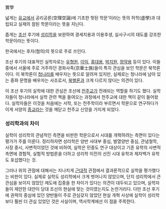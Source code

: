 實學

넓게는 [[유교]]에서 공리공론(空理空論)에 기초한 헛된 학문'이라는 뜻의 허학(虛學)과 대립되고 실제의 참된 학문이라는 뜻을 지닌다.

좁게는 [[조선]] 후기에 [[성리학]]을 보완하여 경세치용과 이용후생, 실사구시의 태도를 강조한 학문이라는 뜻이다.

한국에서는 후자(협의)의 뜻으로 주로 쓰인다.

조선 후기의 대표적인 실학자로는 [[유형원]], [[이익]], [[홍대용]], [[박지원]], [[정약용]] 등이 있다. 이들 중에서 서울에 주로 거주하던 경화사족(京華士族)들이 특히 관심을 보인 학문은 북학론이다. 이 북학론이 [[청나라]]를 배우자는 뜻으로 알려져 있지만, 실제로는 청나라에 남아 있는 중화 문명을 배우자는 사조로서, [[북벌론]]과 크게 다르지 않다는 의견이 있다.

이 조선 후기의 실학에 대한 관심은 조선에 [[천주교]]가 전래되는 역할을 하기도 했다. 실학자들이 청나라에서 실학 관련 책을 들여오는 과정에서 천주교에 대한 책이 같이 들어왔다. 실학자들은 이것을 처음에는 서학, 또는 천주학이라 부르면서 학문으로 연구하다가 이게 서양의 [[종교]]라는 것을 깨닫고 천주교 신앙을 가지게 되었다. 

=== 성리학과의 차이 ===
실학이 성리학의 관념적인 측면을 비판한 학문으로서 시대를 개혁하려는 측면이 있다는 평가가 주를 이룬다. 정리하자면 성리학은 양반 사대부 중심, 벌열양반 중심, 관념철학, 사장 중시, 사변적이었던 것에 비하여, 실학은 민중도 연구 대상이고 기존 유학의 사변적 측면에 경험적, 실험적 방법론을 더하고 성리학 이전의 선진 시대 유학과 제자백가 유학도 포섭했다는 것. 

그러나 위의 관점에 대해서는 지나치게 [[근대]]적 관점에서 결과론적으로 실학을 평가했다는 비판이 있다. 실제로 실학도 성리학에서 크게 벗어나지 않았으며, 단지 성리학에서 큰 관심을 보이지 않았던 제도에 집중을 한 차이가 있다는 의견이 대두되고 있으며, 실학자들이 제안한 대안이 당대 조선의 현실에 맞는 것이였는지도 논란거리다. 다만 조선 후기에 권력의 중심에 있던 양반들이 주로 관심갖지 않았던 현실 개혁 사상에 실학이 성리학보다 훨씬 더 관심 있었던 것은 사실이며, 역사학계에선 이 점을 주목한다.
